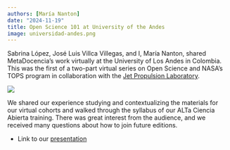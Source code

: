 ```yaml
---
authors: [María Nanton]
date: "2024-11-19"
title: Open Science 101 at University of the Andes
image: universidad-andes.png
---
```


Sabrina López, José Luis Villca Villegas, and I, María Nanton, shared MetaDocencia’s work virtually at the University of Los Andes in Colombia. This was the first of a two-part virtual series on Open Science and NASA’s TOPS program in collaboration with the [Jet Propulsion Laboratory](https://www.jpl.nasa.gov/).

![](images/webinar.png)

We shared our experience studying and contextualizing the materials for our virtual cohorts and walked through the syllabus of our ALTa Ciencia Abierta training. There was great interest from the audience, and we received many questions about how to join future editions.

-   Link to our [presentation](https://doi.org/10.5281/zenodo.14223665)
